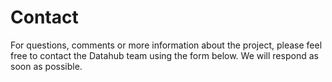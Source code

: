 # Contact

For questions, comments or more information about the project, please feel free to contact the Datahub team using the form below. We will respond as soon as possible.
